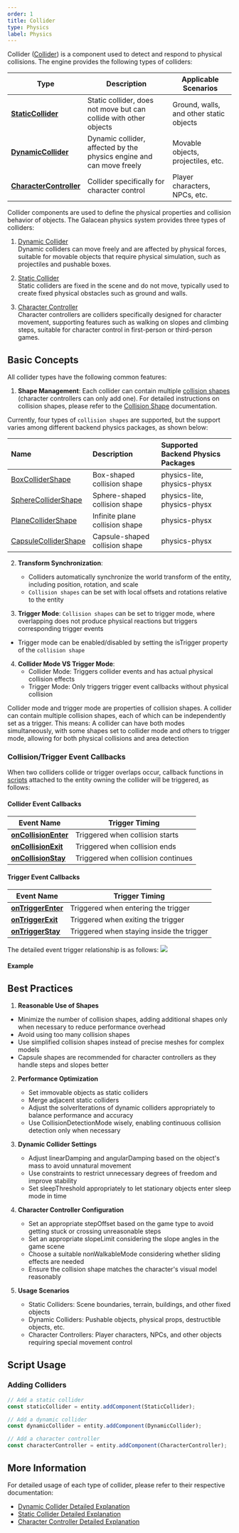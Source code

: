 ```yaml
---
order: 1
title: Collider
type: Physics
label: Physics
---
```


Collider ([Collider](/apis/core/#Collider)) is a component used to detect and respond to physical collisions. The engine provides the following types of colliders:

| Type | Description | Applicable Scenarios |
| --- | --- | --- |
| [**StaticCollider**](/apis/core/#StaticCollider) | Static collider, does not move but can collide with other objects | Ground, walls, and other static objects |
| [**DynamicCollider**](/apis/core/#DynamicCollider) | Dynamic collider, affected by the physics engine and can move freely | Movable objects, projectiles, etc. |
| [**CharacterController**](/apis/core/#CharacterController) | Collider specifically for character control | Player characters, NPCs, etc. |

Collider components are used to define the physical properties and collision behavior of objects. The Galacean physics system provides three types of colliders:

1. [Dynamic Collider](/docs/physics/collider/dynamicCollider)  
   Dynamic colliders can move freely and are affected by physical forces, suitable for movable objects that require physical simulation, such as projectiles and pushable boxes.

2. [Static Collider](/docs/physics/collider/staticCollider)  
   Static colliders are fixed in the scene and do not move, typically used to create fixed physical obstacles such as ground and walls.

3. [Character Controller](/docs/physics/collider/characterController)  
   Character controllers are colliders specifically designed for character movement, supporting features such as walking on slopes and climbing steps, suitable for character control in first-person or third-person games.

## Basic Concepts

All collider types have the following common features:

1. **Shape Management**: Each collider can contain multiple [collision shapes](/docs/physics/collider/colliderShape) (character controllers can only add one). For detailed instructions on collision shapes, please refer to the [Collision Shape](/docs/physics/collider/colliderShape) documentation.

Currently, four types of `collision shapes` are supported, but the support varies among different backend physics packages, as shown below:

| Name                                                     | Description             | Supported Backend Physics Packages             |
| :------------------------------------------------------- | :--------------- | :--------------------------- |
| [BoxColliderShape](/apis/core/#BoxColliderShape)         | Box-shaped collision shape     | physics-lite, physics-physx |
| [SphereColliderShape](/apis/core/#SphereColliderShape)   | Sphere-shaped collision shape     | physics-lite, physics-physx |
| [PlaneColliderShape](/apis/core/#PlaneColliderShape)     | Infinite plane collision shape | physics-physx                |
| [CapsuleColliderShape](/apis/core/#CapsuleColliderShape) | Capsule-shaped collision shape     | physics-physx                |

2. **Transform Synchronization**:

   - Colliders automatically synchronize the world transform of the entity, including position, rotation, and scale
   - `Collision shapes` can be set with local offsets and rotations relative to the entity

3. **Trigger Mode**: `Collision shapes` can be set to trigger mode, where overlapping does not produce physical reactions but triggers corresponding trigger events

- Trigger mode can be enabled/disabled by setting the isTrigger property of the `collision shape`

4. **Collider Mode VS Trigger Mode**:
   - Collider Mode: Triggers collider events and has actual physical collision effects
   - Trigger Mode: Only triggers trigger event callbacks without physical collision

<Callout type="positive">
Collider mode and trigger mode are properties of collision shapes. A collider can contain multiple collision shapes, each of which can be independently set as a trigger. This means:
A collider can have both modes simultaneously, with some shapes set to collider mode and others to trigger mode, allowing for both physical collisions and area detection
</Callout>

### Collision/Trigger Event Callbacks
When two colliders collide or trigger overlaps occur, callback functions in [scripts](/docs/script/script) attached to the entity owning the collider will be triggered, as follows:

#### Collider Event Callbacks
| Event Name                                                  | Trigger Timing       |
| ----------------------------------------------------------- | -------------------- |
| [**onCollisionEnter**](/apis/core/#Script-onCollisionEnter) | Triggered when collision starts       |
| [**onCollisionExit**](/apis/core/#Script-onCollisionExit)   | Triggered when collision ends       |
| [**onCollisionStay**](/apis/core/#Script-onCollisionStay)   | Triggered when collision continues       |

#### Trigger Event Callbacks
| Event Name                                                  | Trigger Timing       |
| ----------------------------------------------------------- | -------------------- |
| [**onTriggerEnter**](/apis/core/#Script-onTriggerEnter)     | Triggered when entering the trigger     |
| [**onTriggerExit**](/apis/core/#Script-onTriggerExit)       | Triggered when exiting the trigger     |
| [**onTriggerStay**](/apis/core/#Script-onTriggerStay)       | Triggered when staying inside the trigger |

The detailed event trigger relationship is as follows: 
<Image src="https://mdn.alipayobjects.com/huamei_vvspai/afts/img/A*erlGRKk7dNMAAAAAAAAAAAAADsqFAQ/original" />

#### Example
<Playground href="/embed/physx-collision-detection" />

## Best Practices

1. **Reasonable Use of Shapes**

- Minimize the number of collision shapes, adding additional shapes only when necessary to reduce performance overhead
- Avoid using too many collision shapes
- Use simplified collision shapes instead of precise meshes for complex models
- Capsule shapes are recommended for character controllers as they handle steps and slopes better

2. **Performance Optimization**

   - Set immovable objects as static colliders
   - Merge adjacent static colliders
   - Adjust the solverIterations of dynamic colliders appropriately to balance performance and accuracy
   - Use CollisionDetectionMode wisely, enabling continuous collision detection only when necessary

3. **Dynamic Collider Settings**

   - Adjust linearDamping and angularDamping based on the object's mass to avoid unnatural movement
   - Use constraints to restrict unnecessary degrees of freedom and improve stability
   - Set sleepThreshold appropriately to let stationary objects enter sleep mode in time

4. **Character Controller Configuration**

   - Set an appropriate stepOffset based on the game type to avoid getting stuck or crossing unreasonable steps
   - Set an appropriate slopeLimit considering the slope angles in the game scene
   - Choose a suitable nonWalkableMode considering whether sliding effects are needed
   - Ensure the collision shape matches the character's visual model reasonably

5. **Usage Scenarios**
   - Static Colliders: Scene boundaries, terrain, buildings, and other fixed objects
   - Dynamic Colliders: Pushable objects, physical props, destructible objects, etc.
   - Character Controllers: Player characters, NPCs, and other objects requiring special movement control

## Script Usage

### Adding Colliders

```typescript
// Add a static collider
const staticCollider = entity.addComponent(StaticCollider);

// Add a dynamic collider
const dynamicCollider = entity.addComponent(DynamicCollider);

// Add a character controller
const characterController = entity.addComponent(CharacterController);
```

## More Information

For detailed usage of each type of collider, please refer to their respective documentation:

- [Dynamic Collider Detailed Explanation](/docs/physics/collider/dynamicCollider)
- [Static Collider Detailed Explanation](/docs/physics/collider/staticCollider)
- [Character Controller Detailed Explanation](/docs/physics/collider/characterController)
